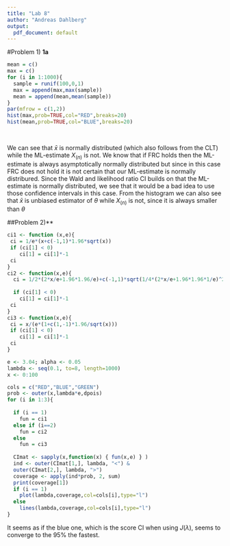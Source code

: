 ```yaml
---
title: "Lab 8"
author: "Andreas Dahlberg"
output:
  pdf_document: default
---
```



#Problem 1)
**1a**
```r
mean = c()
max = c()
for (i in 1:1000){
  sample = runif(100,0,1)
  max = append(max,max(sample))
  mean = append(mean,mean(sample))
}
par(mfrow = c(1,2))
hist(max,prob=TRUE,col="RED",breaks=20)
hist(mean,prob=TRUE,col="BLUE",breaks=20)
  
  
```
We can see that $\bar{x}$ is normally distributed (which also follows from the CLT) while the ML-estimate $X_{(n)}$ is not. We know that if FRC holds then the ML-estimate is always asymptotically normally distributed but since in this case FRC does not hold it is not certain that our ML-estimate is normally distribured. Since the Wald and likelihood ratio CI builds on that the ML-estimate is normally distributed, we see that it would be a bad idea to use those confidence intervals in this case. From the histogram we can also see that $\bar{x}$ is unbiased estimator of $\theta$ while $X_{(n)}$ is not, since it is always smaller than $\theta$

##Problem 2)**

```r

ci1 <- function (x,e){
 ci = 1/e*(x+c(-1,1)*1.96*sqrt(x))
 if (ci[1] < 0)
    ci[1] = ci[1]*-1
 ci
}
ci2 <- function(x,e){
  ci = 1/2*(2*x/e+1.96*1.96/e)+c(-1,1)*sqrt(1/4*(2*x/e+1.96*1.96*1/e)^2-x^2/e^2)
  
  if (ci[1] < 0)
    ci[1] = ci[1]*-1
 ci
}
ci3 <- function(x,e){
 ci = x/(e*(1+c(1,-1)*1.96/sqrt(x)))
 if (ci[1] < 0)
    ci[1] = ci[1]*-1
 ci
}

e <- 3.04; alpha <- 0.05
lambda <- seq(0.1, to=8, length=1000)
x <- 0:100 

cols = c("RED","BLUE","GREEN")
prob <- outer(x,lambda*e,dpois)
for (i in 1:3){
  
  if (i == 1)
    fun = ci1
  else if (i==2)
    fun = ci2
  else
    fun = ci3
  
  CImat <- sapply(x,function(x) { fun(x,e) } )
  ind <- outer(CImat[1,], lambda, "<") &
  outer(CImat[2,], lambda, ">") 
  coverage <- apply(ind*prob, 2, sum)
  print(coverage[1])
  if (i == 1)
    plot(lambda,coverage,col=cols[i],type="l")
  else
    lines(lambda,coverage,col=cols[i],type="l")
}
```


It seems as if the blue one, which is the score CI when using $J(\lambda)$, seems to converge to the 95\% the fastest.